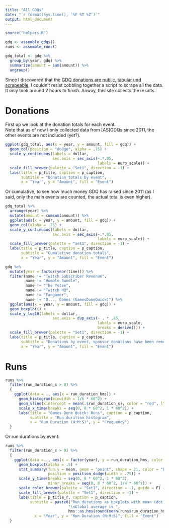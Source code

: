 ```yaml
---
title: "All GDQs"
date: "`r format(Sys.time(), '%F %T %Z')`"
output: html_document
---
```


```r
source("helpers.R")

gdq <- assemble_gdqs()
runs <- assemble_runs()

gdq_total <- gdq %>%
  group_by(year, gdq) %>%
  summarize(amount = sum(amount)) %>%
  ungroup()
```

Since I discovered that the [GDQ donations are public, tabular und scrapeable](https://gamesdonequick.com/tracker/donations/), I couldn't resist cobbling together a script to scrape all the data. It only took around 2 hours to finish. Anway, this site collects the results.

# Donations 

First up we look at the donation totals for each event.  
Note that as of now I only collected data from [AS]GDQs since 2011, the other events are not included (yet?).

```r
ggplot(gdq_total, aes(x = year, y = amount, fill = gdq)) +
  geom_col(position = "dodge", alpha = .75) +
  scale_y_continuous(labels = dollar, 
                     sec.axis = sec_axis(~.*.85, 
                                         labels = euro_scale)) +
  scale_fill_brewer(palette = "Set1", direction = -1) +
  labs(title = p_title, caption = p_caption,
       subtitle = "Donation totals by event",
       x = "Year", y = "Amount", fill = "Event")
```

Or cumulative, to see how much money GDQ has raised since 2011 (as I said, only the main events are counted, the actual total is even higher).

```r
gdq_total %>%
  arrange(year) %>%
  mutate(amount = cumsum(amount)) %>%
  ggplot(aes(x = year, y = amount, fill = gdq)) +
  geom_col(alpha = .75) +
  scale_y_continuous(labels = dollar, 
                     sec.axis = sec_axis(~.*.85, 
                                         labels = euro_scale)) +
  scale_fill_brewer(palette = "Set1", direction = -1) +
  labs(title = p_title, caption = p_caption,
       subtitle = "Cumulative donation totals",
       x = "Year", y = "Amount", fill = "Event")
```

```r
gdq %>%
  mutate(year = factor(year(time))) %>%
  filter(name != "Twitch Subscriber Revenue",
         name != "Humble Bundle",
         name != "The Yetee",
         name != "Twitch HQ",
         name != "Fangamer",
         name != "D..., Games (GamesDoneQuick)") %>%
  ggplot(aes(x = year, y = amount, fill = gdq)) +
  geom_boxplot() +
  scale_y_log10(labels = dollar,
                     sec.axis = dup_axis(~ . * .85,
                                         labels = euro_scale, 
                                         breaks = derive())) +
  scale_fill_brewer(palette = "Set1", direction = -1) +
  labs(title = p_title, caption = p_caption,
       subtitle = "Donations by event, sponsor donations have been removed.",
       x = "Year", y = "Amount", fill = "Event")
```


# Runs

```r
runs %>%
  filter(run_duration_s > 0) %>%
  {
    ggplot(data = ., aes(x = run_duration_hms)) +
      geom_histogram(binwidth = 1/6 * 60^2) +
      geom_vline(xintercept = mean(.$run_duration_s), color = "red", lty = "dashed") +
      scale_x_time(breaks = seq(0, 8 * 60^2, 1 * 60^2)) +
      labs(title = "Games Done Quick: Runs", caption = p_caption,
           subtitle = "Run duration histogram",
           x = "Run Duration (H:M:S)", y = "Frequency") 
  }
```

Or run durations by event:

```r
runs %>%
  filter(run_duration_s > 0) %>%
  {
    ggplot(data = ., aes(x = factor(year), y = run_duration_hms, color = gdq, fill = gdq)) +
      geom_boxplot(alpha = .5) +
      stat_summary(fun.y = mean, geom = "point", shape = 21, color = "black",
                   position = position_dodge(width = .75)) +
      scale_y_time(breaks = seq(0, 8 * 60^2, 1 * 60^2),
                   minor_breaks = seq(0, 8 * 60^2, 1/4 * 60^2)) +
      scale_color_brewer(palette = "Set1", direction = -1, guide = F) +
      scale_fill_brewer(palette = "Set1", direction = -1) +
      labs(title = p_title_r, caption = p_caption,
           subtitle = paste0("Run durations as boxplots with mean (dot in box).",
                            "\nGlobal average is ",
                            hms::as.hms(round(mean(runs$run_duration_hms)))),
             x = "Year", y = "Run Duration (H:M:S)", fill = "Event")
  }
```

